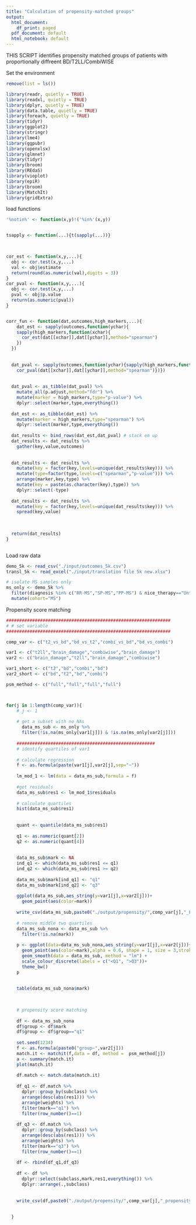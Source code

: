 ```yaml
---
title: "Calculation of propensity-matched groups"
output:
  html_document:
    df_print: paged
  pdf_document: default
  html_notebook: default
---
```


THIS SCRIPT identifies propensity matched groups of patients
with proportionally diffreent BD/T2LL/CombiWISE


###################

Set the environment 

```r

remove(list = ls())

library(readr, quietly = TRUE)
library(readxl, quietly = TRUE)
library(dplyr, quietly = TRUE)
library(data.table, quietly = TRUE)
library(foreach, quietly = TRUE)
library(tidyr)
library(ggplot2)
library(stringr)
library(lme4)
library(ggpubr)
library(openxlsx)
library(glmnet)
library(tidyr)
library(broom)
library(REdaS)
library(vioplot)
library(epiR)
library(broom)
library(MatchIt)
library(gridExtra)

```


load functions

```r
'%notin%' <- function(x,y)!('%in%'(x,y))


tsapply <- function(...){t(sapply(...))}


 
cor_est <- function(x,y,...){
  obj <- cor.test(x,y,...)
  val <- obj$estimate
  return(round(as.numeric(val),digits = 3))
}
cor_pval <- function(x,y,...){
  obj <- cor.test(x,y,...)
  pval <- obj$p.value
  return(as.numeric(pval))
}


corr_fun <- function(dat,outcomes,high_markers,...){
    dat_est <- sapply(outcomes,function(ychar){
    sapply(high_markers,function(xchar){
      cor_est(dat[[xchar]],dat[[ychar]],method="spearman")
    })
  })
  
 
  dat_pval <- sapply(outcomes,function(ychar){sapply(high_markers,function(xchar){
    cor_pval(dat[[xchar]],dat[[ychar]],method="spearman")})})
  
  
  dat_pval <- as_tibble(dat_pval) %>% 
    mutate_all(p.adjust,method="fdr") %>%
    mutate(marker = high_markers,type="p-value") %>%  
    dplyr::select(marker,type,everything()) 
  
  dat_est <- as_tibble(dat_est) %>% 
    mutate(marker = high_markers,type="spearman") %>% 
    dplyr::select(marker,type,everything())
  
  dat_results <- bind_rows(dat_est,dat_pval) # stack em up
  dat_results <- dat_results %>% 
    gather(key,value,outcomes) 
 
  
  dat_results <- dat_results %>% 
    mutate(key = factor(key,levels=unique(dat_results$key))) %>% 
    mutate(type=factor(type,levels=c("spearman","p-value"))) %>% 
    arrange(marker,key,type) %>%    
    mutate(key = paste(as.character(key),type)) %>% 
    dplyr::select(-type) 
  
  dat_results <- dat_results %>% 
    mutate(key = factor(key,levels=unique(dat_results$key))) %>% 
    spread(key,value) 
  
  
  
  return(dat_results)
}



```

Load raw data

```r
demo_5k <- read_csv("./input/outcomes_5k.csv")
transl_5k <- read_excel("./input/translation file 5k new.xlsx")

# isolate MS samples only 
ms_only <- demo_5k %>% 
  filter(diagnosis %in% c("RR-MS","SP-MS","PP-MS") & nice_therapy=="Untreated") %>% 
  mutate(cohort="MS")

```


Propensity score matching 

```r

###############################################################
# # set variable
###############################################################

comp_var <- c("t2_vs_bd","bd_vs_t2","combi_vs_bd","bd_vs_combi")

var1 <- c("t2ll","brain_damage","combiwise","brain_damage")
var2 <- c("brain_damage","t2ll","brain_damage","combiwise")

var1_short <- c("t2","bd","combi","bd")
var2_short <- c("bd","t2","bd","combi")

psm_method <- c("full","full","full","full")



for(j in 1:length(comp_var)){
    # j <- 1
    
    # get a subset with no NAs
      data_ms_sub <- ms_only %>% 
      filter(!is.na(ms_only[var1[j]]) & !is.na(ms_only[var2[j]]))
    
    #####################################################
    # identify quartiles of var1
    
    # calculate regression 
    f <- as.formula(paste(var1[j],var2[j],sep="~"))
    
    lm_mod_1 <- lm(data = data_ms_sub,formula = f)
    
    #get residuals
    data_ms_sub$res1 <- lm_mod_1$residuals
    
    # calculate quartiles
    hist(data_ms_sub$res1)
    
    
    quant <- quantile(data_ms_sub$res1)
    
    q1 <- as.numeric(quant[2])
    q2 <- as.numeric(quant[4])
    
    
    data_ms_sub$mark <- NA
    ind_q1 <- which(data_ms_sub$res1 <= q1)
    ind_q2 <- which(data_ms_sub$res1 >= q2)
    
    data_ms_sub$mark[ind_q1] <- "q1"
    data_ms_sub$mark[ind_q2] <- "q3"
    
    ggplot(data_ms_sub,aes_string(y=var1[j],x=var2[j]))+
      geom_point(aes(color=mark)) 
    
    write_csv(data_ms_sub,paste0("./output/propensity/",comp_var[j],"_FULL_propensity_data.csv"))
    
    # remove middle two quartiles
    data_ms_sub_nona <- data_ms_sub %>% 
      filter(!is.na(mark))
    
    p <- ggplot(data=data_ms_sub_nona,aes_string(y=var1[j],x=var2[j]))+
      geom_point(aes(color=mark),alpha = 0.6, shape = 1, size = 3,stroke = 0.6,)+
      geom_smooth(data = data_ms_sub, method = "lm") +
      scale_colour_discrete(labels = c("<Q1", ">Q3"))+
      theme_bw()
    p
    
   
    table(data_ms_sub_nona$mark)
    
    

    # propensity score matching
    
    df <- data_ms_sub_nona
    df$group <- df$mark
    df$group <- df$group=="q1"
    
    set.seed(1234)
    f <- as.formula(paste0("group~",var2[j]))
    match.it <- matchit(f,data = df, method =  psm_method[j])
    a <- summary(match.it)
    plot(match.it)
    
    df.match <- match.data(match.it)
    
    df_q1 <- df.match %>% 
      dplyr::group_by(subclass) %>% 
      arrange(desc(abs(res1))) %>%
      arrange(weights) %>%
      filter(mark=="q1") %>% 
      filter(row_number()==1)
    
    df_q3 <- df.match %>% 
      dplyr::group_by(subclass) %>% 
      arrange(desc(abs(res1))) %>%
      arrange(weights) %>%
      filter(mark=="q3") %>% 
      filter(row_number()==1)
    
    df <- rbind(df_q1,df_q3)
    
    df <- df %>% 
      dplyr::select(subclass,mark,res1,everything()) %>%  
      dplyr::arrange(.,subclass)
    
    
    write_csv(df,paste0("./output/propensity/",comp_var[j],"_propensity_data.csv"))
    
  
  }
  
```
